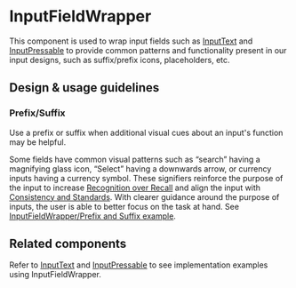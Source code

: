 
<Meta title="Components/Private/InputFieldWrapper" />

# InputFieldWrapper

This component is used to wrap input fields such as
[InputText](../?path=/docs/components-forms-and-inputs-inputtext--docs) and
[InputPressable](..?path=/docs/components-forms-and-inputs-inputpressable--docs)
to provide common patterns and functionality present in our input designs, such
as suffix/prefix icons, placeholders, etc.

## Design & usage guidelines

### Prefix/Suffix

Use a prefix or suffix when additional visual cues about an input's function may
be helpful.

Some fields have common visual patterns such as “search” having a magnifying
glass icon, “Select” having a downwards arrow, or currency inputs having a
currency symbol. These signifiers reinforce the purpose of the input to increase
[Recognition over Recall](https://www.nngroup.com/articles/ten-usability-heuristics/)
and align the input with
[Consistency and Standards](https://www.nngroup.com/articles/ten-usability-heuristics/).
With clearer guidance around the purpose of inputs, the user is able to better
focus on the task at hand. See
[InputFieldWrapper/Prefix and Suffix example](../?path=/story/components-private-inputfieldwrapper-mobile--prefix-and-suffix).

## Related components

Refer to [InputText](../?path=/docs/components-forms-and-inputs-inputtext--docs)
and
[InputPressable](../?path=/docs/components-forms-and-inputs-inputpressable--docs)
to see implementation examples using InputFieldWrapper.
